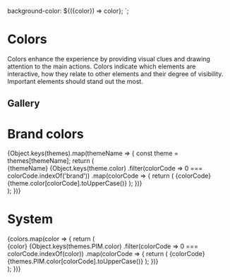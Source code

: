 
<Meta title="Guidelines/Colors" />

  background-color: ${({color}) => color};
`;


# Colors

Colors enhance the experience by providing visual clues and drawing attention to the main actions. Colors indicate which elements are interactive, how they relate to other elements and their degree of visibility. Important elements should stand out the most.

## Gallery

<Canvas>
  <Story name="Standard">
    <div>
      <h1>Brand colors</h1>
      {Object.keys(themes).map(themeName => {
        const theme = themes[themeName];
        return (
          <div key={themeName}>
            <Subtitle>{themeName}</Subtitle>
            <PreviewGrid>
              {Object.keys(theme.color)
                .filter(colorCode => 0 === colorCode.indexOf('brand'))
                .map(colorCode => {
                  return (
                    <PreviewCard key={colorCode}>
                      <ColorContainer color={theme.color[colorCode]} />
                      <LabelContainer>{colorCode}</LabelContainer>
                      <LabelContainer>{theme.color[colorCode].toUpperCase()}</LabelContainer>
                    </PreviewCard>
                  );
                })}
            </PreviewGrid>
          </div>
        );
      })}
    </div>
    <div>
      <h1>System</h1>
      {colors.map(color => {
        return (
          <div key={color}>
            <Subtitle>{color}</Subtitle>
            <PreviewGrid>
              {Object.keys(themes.PIM.color)
                .filter(colorCode => 0 === colorCode.indexOf(color))
                .map(colorCode => {
                  return (
                    <PreviewCard key={colorCode}>
                      <ColorContainer color={themes.PIM.color[colorCode]} />
                      <LabelContainer>{colorCode}</LabelContainer>
                      <LabelContainer>{themes.PIM.color[colorCode].toUpperCase()}</LabelContainer>
                    </PreviewCard>
                  );
                })}
            </PreviewGrid>
          </div>
        );
      })}
    </div>
  </Story>
</Canvas>
